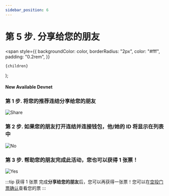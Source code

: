 ```yaml
---
sidebar_position: 6
---
```


# 第 5 步. 分享给您的朋友

  <span
    style={{
      backgroundColor: color,
      borderRadius: "2px",
      color: "#fff",
      padding: "0.2rem",
    }}
  >
    {children}
  </span>
);

#### New Available <Highlight color="#25c2a0">Devnet</Highlight>

### 第 1 步. 将您的推荐连结分享给您的朋友

![Share](/img/event/promoter/share.png)

### 第 2 步. 如果您的朋友打开连结并连接钱包，他/她的 ID 将显示在列表中

![No](/img/event/promoter/no.png)

### 第 3 步. 帮助您的朋友完成此活动，您也可以获得 1 张票！

![Yes](/img/event/promoter/yes.png)

:::tip 获得 1 张票
完成**分享给您的朋友**后，您可以再获得一张票！您可以在[空投门票确认](https://docs.circlepod.app/docs/community-event/archived-event/airdrop-event/check-ticket)查看您的票
:::
